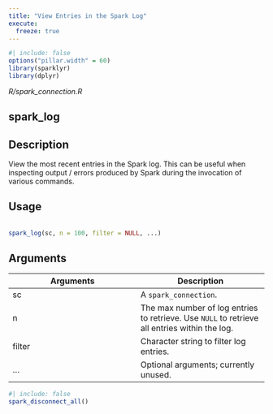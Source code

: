 ```yaml
---
title: "View Entries in the Spark Log"
execute:
  freeze: true
---
```


```r
#| include: false
options("pillar.width" = 60)
library(sparklyr) 
library(dplyr)
```

*R/spark_connection.R*

## spark_log

## Description
 View the most recent entries in the Spark log. This can be useful when inspecting output / errors produced by Spark during the invocation of various commands. 


## Usage
```r
 
spark_log(sc, n = 100, filter = NULL, ...) 
```

## Arguments
|Arguments|Description|
|---|---|
| sc | A `spark_connection`. |
| n | The max number of log entries to retrieve. Use `NULL` to retrieve all entries within the log. |
| filter | Character string to filter log entries. |
| ... | Optional arguments; currently unused. |








```r
#| include: false
spark_disconnect_all()
```
